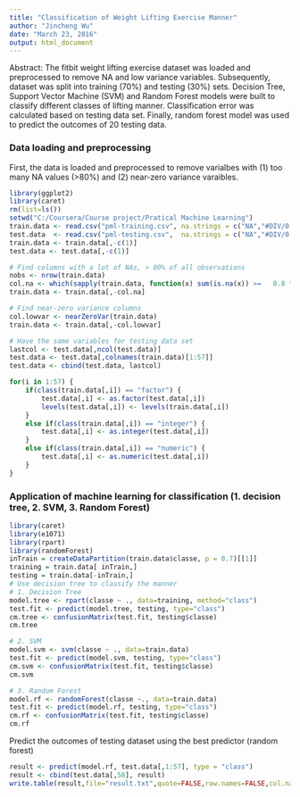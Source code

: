 ```yaml
---
title: "Classification of Weight Lifting Exercise Manner"
author: "Jincheng Wu"
date: "March 23, 2016"
output: html_document
---
```


Abstract: The fitbit weight lifting exercise dataset was loaded and preprocessed to remove NA and low variance variables. Subsequently, dataset was split into training (70%) and testing (30%) sets. Decision Tree, Support Vector Machine (SVM) and Random Forest models were built to classify different classes of lifting manner. Classification error was calculated based on testing data set. Finally, random forest model was used to predict the outcomes of 20 testing data.

### Data loading and preprocessing
First,  the data is loaded and preprocessed to remove varialbes with (1) too many NA values (>80%) and (2) near-zero variance varaibles.
```r
library(ggplot2)
library(caret)
rm(list=ls())
setwd("C:/Coursera/Course project/Pratical Machine Learning")
train.data <- read.csv("pml-training.csv", na.strings = c("NA","#DIV/0!",""))
test.data  <- read.csv("pml-testing.csv",  na.strings = c("NA","#DIV/0!",""))
train.data <- train.data[,-c(1)]
test.data <- test.data[,-c(1)]

# Find columns with a lot of NAs, > 80% of all observations
nobs <- nrow(train.data)
col.na <- which(sapply(train.data, function(x) sum(is.na(x)) >=   0.8 * nobs))
train.data <- train.data[,-col.na]

# Find near-zero variance columns
col.lowvar <- nearZeroVar(train.data)
train.data <- train.data[,-col.lowvar]

# Have the same variables for testing data set
lastcol <- test.data[,ncol(test.data)]
test.data <- test.data[,colnames(train.data)[1:57]]
test.data <- cbind(test.data, lastcol)

for(i in 1:57) {
    if(class(train.data[,i]) == "factor") {
        test.data[,i] <- as.factor(test.data[,i])
        levels(test.data[,i]) <- levels(train.data[,i])
    }
    else if(class(train.data[,i]) == "integer") {
        test.data[,i] <- as.integer(test.data[,i])
    }
    else if(class(train.data[,i]) == "numeric") {
        test.data[,i] <- as.numeric(test.data[,i])
    }
}
```


### Application of machine learning for classification (1. decision tree, 2. SVM, 3. Random Forest)
```r
library(caret)
library(e1071)
library(rpart)
library(randomForest)
inTrain = createDataPartition(train.data$classe, p = 0.7)[[1]]
training = train.data[ inTrain,]
testing = train.data[-inTrain,]
# Use decision tree to classify the manner
# 1. Decision Tree
model.tree <- rpart(classe ~ ., data=training, method="class")
test.fit <- predict(model.tree, testing, type="class")
cm.tree <- confusionMatrix(test.fit, testing$classe)
cm.tree 

# 2. SVM
model.svm <- svm(classe ~ ., data=train.data)
test.fit <- predict(model.svm, testing, type="class")
cm.svm <- confusionMatrix(test.fit, testing$classe)
cm.svm

# 3. Random Forest
model.rf <- randomForest(classe ~., data=train.data)
test.fit <- predict(model.rf, testing, type="class")
cm.rf <- confusionMatrix(test.fit, testing$classe)
cm.rf
```


Predict the outcomes of testing dataset using the best predictor (random forest)
```r
result <- predict(model.rf, test.data[,1:57], type = "class")
result <- cbind(test.data[,58], result)
write.table(result,file="result.txt",quote=FALSE,row.names=FALSE,col.names=FALSE)
```